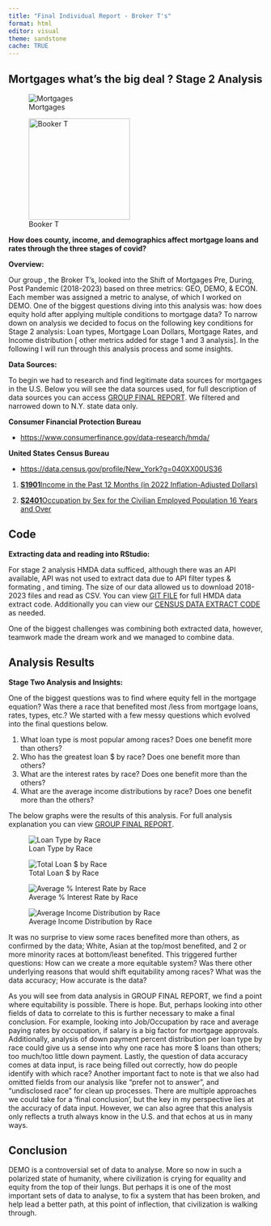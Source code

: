 ```yaml
---
title: "Final Individual Report - Broker T's"
format: html
editor: visual
theme: sandstone
cache: TRUE
---
```


## Mortgages what's the big deal ? Stage 2 Analysis

![Mortgages](https://encrypted-tbn0.gstatic.com/images?q=tbn:ANd9GcROjlWjvB5DkaalQ_rwm0en69Gnn-pi3FAqEg&s){fig-align="center"}

![Booker T](https://encrypted-tbn0.gstatic.com/images?q=tbn:ANd9GcRYBY94Rusnp3sZuFouMvumdWqxvj3aCNCAWQ&s){fig-align="center" width="200"}

**How does county, income, and demographics affect mortgage loans and rates through the three stages of covid?**

**Overview:**

Our group , the Broker T's, looked into the Shift of Mortgages Pre, During, Post Pandemic (2018-2023) based on three metrics: GEO, DEMO, & ECON. Each member was assigned a metric to analyse, of which I worked on DEMO. One of the biggest questions diving into this analysis was: how does equity hold after applying multiple conditions to mortgage data? To narrow down on analysis we decided to focus on the following key conditions for Stage 2 analysis: Loan types, Mortgage Loan Dollars, Mortgage Rates, and Income distribution \[ other metrics added for stage 1 and 3 analysis\]. In the following I will run through this analysis process and some insights.

**Data Sources:**

To begin we had to research and find legitimate data sources for mortgages in the U.S. Below you will see the data sources used, for full description of data sources you can access [GROUP FINAL REPORT](https://laurencardieri.github.io/STA9750-2024-FALL/Team9Final.html). We filtered and narrowed down to N.Y. state data only.

**Consumer Financial Protection Bureau**

-   <https://www.consumerfinance.gov/data-research/hmda/> 

**United States Census Bureau**

-   <https://data.census.gov/profile/New_York?g=040XX00US36> 

1.  [**S1901**Income in the Past 12 Months (in 2022 Inflation-Adjusted Dollars)](https://data.census.gov/table/ACSST5Y2022.S1901?q=Income%20by%20county&g=040XX00US36,36$0500000)

<!-- -->

2.  [**S2401**Occupation by Sex for the Civilian Employed Population 16 Years and Over](https://data.census.gov/table/ACSST5Y2022.S2401?q=Employment%20by%20county&g=040XX00US36,36$0500000)

## Code

**Extracting data and reading into RStudio:**

For stage 2 analysis HMDA data sufficed, although there was an API available, API was not used to extract data due to API filter types & formating , and timing. The size of our data allowed us to download 2018-2023 files and read as CSV. You can view [GIT FILE](https://github.com/Malexandra-Jerez/STA9750-2024-FALL/blob/main/HMD.R) for full HMDA data extract code. Additionally you can view our [CENSUS DATA EXTRACT CODE](https://github.com/ayrama/broker-team9-mortgage-analysis/blob/main/temp.qmd) as needed.

One of the biggest challenges was combining both extracted data, however, teamwork made the dream work and we managed to combine data.

## Analysis Results

**Stage Two Analysis and Insights:**

One of the biggest questions was to find where equity fell in the mortgage equation? Was there a race that benefited most /less from mortgage loans, rates, types, etc.? We started with a few messy questions which evolved into the final questions below.

1.  What loan type is most popular among races? Does one benefit more than others?
2.  Who has the greatest loan \$ by race? Does one benefit more than others?
3.  What are the interest rates by race? Does one benefit more than the others?
4.  What are the average income distributions by race? Does one benefit more than the others?

The below graphs were the results of this analysis. For full analysis explanation you can view [GROUP FINAL REPORT](https://laurencardieri.github.io/STA9750-2024-FALL/Team9Final.html).

![Loan Type by Race](1.png)

![Total Loan \$ by Race](2.png)

![Average % Interest Rate by Race](3.png)

![Average Income Distribution by Race](4.png)

It was no surprise to view some races benefited more than others, as confirmed by the data; White, Asian at the top/most benefited, and 2 or more minority races at bottom/least benefited. This triggered further questions: How can we create a more equitable system? Was there other underlying reasons that would shift equitability among races? What was the data accuracy; How accurate is the data?

As you will see from data analysis in GROUP FINAL REPORT, we find a point where equitability is possible. There is hope. But, perhaps looking into other fields of data to correlate to this is further necessary to make a final conclusion. For example, looking into Job/Occupation by race and average paying rates by occupation, if salary is a big factor for mortgage approvals. Additionally, analysis of down payment percent distribution per loan type by race could give us a sense into why one race has more \$ loans than others; too much/too little down payment. Lastly, the question of data accuracy comes at data input, is race being filled out correctly, how do people identify with which race? Another important fact to note is that we also had omitted fields from our analysis like "prefer not to answer", and "undisclosed race" for clean up processes. There are multiple approaches we could take for a 'final conclusion', but the key in my perspective lies at the accuracy of data input. However, we can also agree that this analysis only reflects a truth always know in the U.S. and that echos at us in many ways.

## Conclusion

DEMO is a controversial set of data to analyse. More so now in such a polarized state of humanity, where civilization is crying for equality and equity from the top of their lungs. But perhaps it is one of the most important sets of data to analyse, to fix a system that has been broken, and help lead a better path, at this point of inflection, that civilization is walking through.
